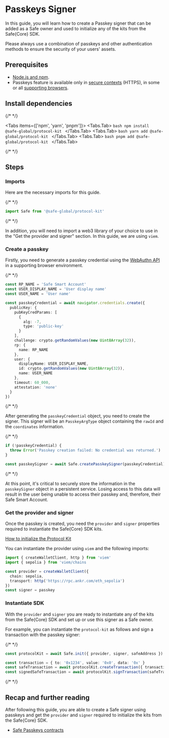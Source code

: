 
# Passkeys Signer

In this guide, you will learn how to create a Passkey signer that can be added as a Safe owner and used to initialize any of the kits from the Safe\{Core\} SDK.

<Callout type="warning" emoji="⚠️">
  Please always use a combination of passkeys and other authentication methods to ensure the security of your users' assets.
</Callout>

## Prerequisites

- [Node.js and npm](https://docs.npmjs.com/downloading-and-installing-node-js-and-npm).
- Passkeys feature is available only in [secure contexts](https://developer.mozilla.org/en-US/docs/Web/Security/Secure_Contexts) (HTTPS), in some or all [supporting browsers](https://developer.mozilla.org/en-US/docs/Web/API/Web_Authentication_API#browser_compatibility).

## Install dependencies

{/* <!-- vale off --> */}

<Tabs items={['npm', 'yarn', 'pnpm']}>
  <Tabs.Tab>
    ```bash
    npm install @safe-global/protocol-kit
    ```
  </Tabs.Tab>
  <Tabs.Tab>
    ```bash
    yarn add @safe-global/protocol-kit
    ```
  </Tabs.Tab>
  <Tabs.Tab>
    ```bash
    pnpm add @safe-global/protocol-kit
    ```
  </Tabs.Tab>
</Tabs>

{/* <!-- vale on --> */}

## Steps

<Steps>

  ### Imports

  Here are the necessary imports for this guide.

  {/* <!-- vale off --> */}

  ```typescript
  import Safe from '@safe-global/protocol-kit'
  ```

  {/* <!-- vale on --> */}

  In addition, you will need to import a web3 library of your choice to use in the "Get the provider and signer" section. In this guide, we are using `viem`.

  ### Create a passkey

  Firstly, you need to generate a passkey credential using the [WebAuthn API](https://developer.mozilla.org/en-US/docs/Web/API/Web_Authentication_API) in a supporting browser environment.

  {/* <!-- vale off --> */}

  ```typescript
  const RP_NAME = 'Safe Smart Account'
  const USER_DISPLAY_NAME = 'User display name'
  const USER_NAME = 'User name'

  const passkeyCredential = await navigator.credentials.create({
    publicKey: {
      pubKeyCredParams: [
        {
          alg: -7,
          type: 'public-key'
        }
      ],
      challenge: crypto.getRandomValues(new Uint8Array(32)),
      rp: {
        name: RP_NAME
      },
      user: {
        displayName: USER_DISPLAY_NAME,
        id: crypto.getRandomValues(new Uint8Array(32)),
        name: USER_NAME
      },
      timeout: 60_000,
      attestation: 'none'
    }
  })
  ```

  {/* <!-- vale on --> */}

  After generating the `passkeyCredential` object, you need to create the signer. This signer will be an `PasskeyArgType` object containing the `rawId` and the `coordinates` information.

  {/* <!-- vale off --> */}

  ```typescript
  if (!passkeyCredential) {
    throw Error('Passkey creation failed: No credential was returned.')
  }

  const passkeySigner = await Safe.createPasskeySigner(passkeyCredential)
  ```

  {/* <!-- vale on --> */}

  At this point, it's critical to securely store the information in the `passkeySigner` object in a persistent service. Losing access to this data will result in the user being unable to access their passkey and, therefore, their Safe Smart Account.

  ### Get the provider and signer

  Once the passkey is created, you need the `provider` and `signer` properties required to instantiate the Safe\{Core\} SDK kits.

  [How to initialize the Protocol Kit](https://docs.safe.global/reference-sdk-protocol-kit/initialization/init)

  You can instantiate the provider using `viem` and the following imports:

  ```typescript
  import { createWalletClient, http } from 'viem'
  import { sepolia } from 'viem/chains
  
  const provider = createWalletClient({
    chain: sepolia,
    transport: http('https://rpc.ankr.com/eth_sepolia')
  })
  const signer = passkey
  ```

  ### Instantiate SDK

  With the `provider` and `signer` you are ready to instantiate any of the kits from the Safe\{Core\} SDK and set up or use this signer as a Safe owner.

  For example, you can instantiate the `protocol-kit` as follows and sign a transaction with the passkey signer:

  {/* <!-- vale off --> */}

  ```typescript
  const protocolKit = await Safe.init({ provider, signer, safeAddress })
  
  const transaction = { to: '0x1234', value: '0x0', data: '0x' }
  const safeTransaction = await protocolKit.createTransaction({ transactions: [transaction] })
  const signedSafeTransaction = await protocolKit.signTransaction(safeTransaction)
  ```
  
  {/* <!-- vale on --> */}
  
</Steps>

## Recap and further reading

After following this guide, you are able to create a Safe signer using passkeys and get the `provider` and `signer` required to initialize the kits from the Safe\{Core\} SDK.

- [Safe Passkeys contracts](https://github.com/safe-global/safe-modules/tree/main/modules/passkey)
